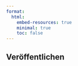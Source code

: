 ```yaml
---
format:
  html:
    embed-resources: true
    minimal: true 
    toc: false
---
```


## Veröffentlichen
